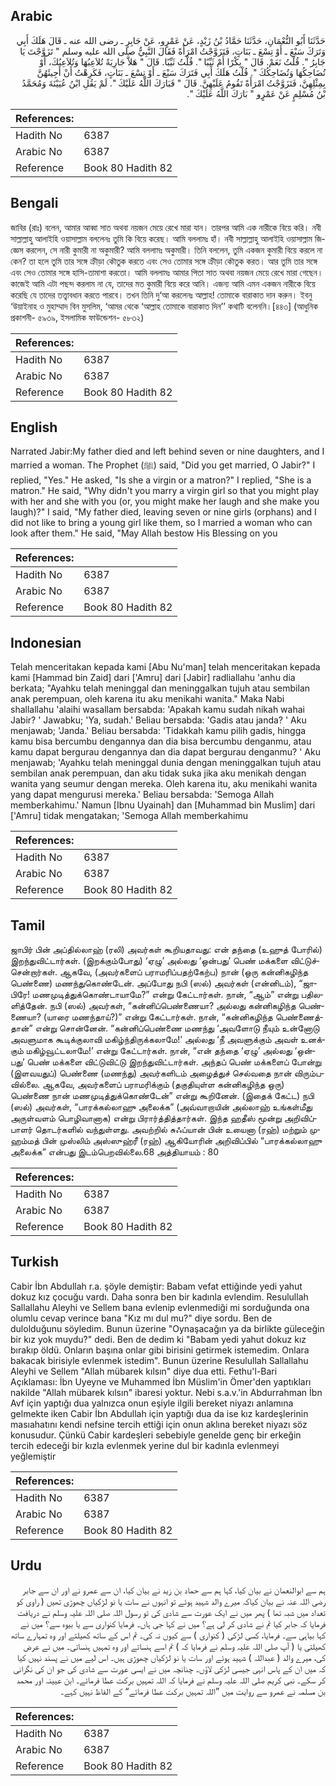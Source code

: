 ## Arabic


<div dir="rtl" lang="ar" style={{fontSize:'larger',backgroundColor:'#f8f9fa',padding:20}}>
حَدَّثَنَا أَبُو النُّعْمَانِ، حَدَّثَنَا حَمَّادُ بْنُ زَيْدٍ، عَنْ عَمْرٍو، عَنْ جَابِرٍ ـ رضى الله عنه ـ قَالَ هَلَكَ أَبِي وَتَرَكَ سَبْعَ ـ أَوْ تِسْعَ ـ بَنَاتٍ، فَتَزَوَّجْتُ امْرَأَةً فَقَالَ النَّبِيُّ صلى الله عليه وسلم ‏"‏ تَزَوَّجْتَ يَا جَابِرُ ‏"‏‏.‏ قُلْتُ نَعَمْ‏.‏ قَالَ ‏"‏ بِكْرًا أَمْ ثَيِّبًا ‏"‏‏.‏ قُلْتُ ثَيِّبًا‏.‏ قَالَ ‏"‏ هَلاَّ جَارِيَةً تُلاَعِبُهَا وَتُلاَعِبُكَ، أَوْ تُضَاحِكُهَا وَتُضَاحِكُكَ ‏"‏‏.‏ قُلْتُ هَلَكَ أَبِي فَتَرَكَ سَبْعَ ـ أَوْ تِسْعَ ـ بَنَاتٍ، فَكَرِهْتُ أَنْ أَجِيئَهُنَّ بِمِثْلِهِنَّ، فَتَزَوَّجْتُ امْرَأَةً تَقُومُ عَلَيْهِنَّ‏.‏ قَالَ ‏"‏ فَبَارَكَ اللَّهُ عَلَيْكَ ‏"‏‏.‏ لَمْ يَقُلِ ابْنُ عُيَيْنَةَ وَمُحَمَّدُ بْنُ مُسْلِمٍ عَنْ عَمْرٍو ‏"‏ بَارَكَ اللَّهُ عَلَيْكَ ‏"‏‏.‏
</div>
<div style={{backgroundColor:'#f8f9fa',padding:20, marginBottom: 10}}><table> <thead> <tr> <th>References:</th> <th></th> </tr> </thead> <tbody><tr><td>Hadith No</td><td>6387</td></tr><tr><td>Arabic No</td><td>6387</td></tr><tr><td>Reference</td><td>Book 80 Hadith 82</td></tr></tbody></table></div>

## Bengali


<div dir="ltr" lang="bn" style={{fontSize:'larger',backgroundColor:'#f8f9fa',padding:20}}>
জাবির (রাঃ) বলেন, আমার আব্বা সাত অথবা নয়জন মেয়ে রেখে মারা যান। তারপর আমি এক নারীকে বিয়ে করি। নবী সাল্লাল্লাহু আলাইহি ওয়াসাল্লাম বললেনঃ তুমি কি বিয়ে করেছ। আমি বললামঃ হাঁ। নবী সাল্লাল্লাহু আলাইহি ওয়াসাল্লাম জিজ্ঞেস করলেন, সে নারী কুমারী না অকুমারী? আমি বললামঃ অকুমারী। তিনি বললেন, তুমি একজন কুমারী বিয়ে করলে না কেন? তা হলে তুমি তার সঙ্গে ক্রীড়া কৌতুক করতে এবং সেও তোমার সঙ্গে ক্রীড়া কৌতুক করত। আর তুমি তার সঙ্গে এবং সেও তোমার সঙ্গে হাসি-তামাশা করতো। আমি বললামঃ আমার পিতা সাত অথবা নয়জন মেয়ে রেখে মারা গেছেন। কাজেই আমি এটা পছন্দ করলাম না যে, তাদের মত কুমারী বিয়ে করে আনি। এজন্য আমি এমন একজন নারীকে বিয়ে করেছি যে তাদের তত্ত্বাবধান করতে পারবে। তখন তিনি দু‘আ করলেনঃ আল্লাহ! তোমাকে বারাকাত দান করুন। ইবনু ‘উয়াইনাহ ও মুহাম্মাদ বিন মুসলিম, ‘আমর থেকে ‘আল্লাহ তোমাকে বারাকাত দিন’’ কথাটি বলেননি।[৪৪৩] (আধুনিক প্রকাশনী- ৫৯৩৯, ইসলামিক ফাউন্ডেশন- ৫৮৩২)
</div>
<div style={{backgroundColor:'#f8f9fa',padding:20, marginBottom: 10}}><table> <thead> <tr> <th>References:</th> <th></th> </tr> </thead> <tbody><tr><td>Hadith No</td><td>6387</td></tr><tr><td>Arabic No</td><td>6387</td></tr><tr><td>Reference</td><td>Book 80 Hadith 82</td></tr></tbody></table></div>

## English


<div dir="ltr" lang="en" style={{fontSize:'larger',backgroundColor:'#f8f9fa',padding:20}}>
Narrated Jabir:My father died and left behind seven or nine daughters, and I married a woman. The Prophet (ﷺ) said, "Did you get married, O Jabir?" I replied, "Yes." He asked, "Is she a virgin or a matron?" I replied, "She is a matron." He said, "Why didn't you marry a virgin girl so that you might play with her and she with you (or, you might make her laugh and she make you laugh)?" I said, "My father died, leaving seven or nine girls (orphans) and I did not like to bring a young girl like them, so I married a woman who can look after them." He said, "May Allah bestow His Blessing on you
</div>
<div style={{backgroundColor:'#f8f9fa',padding:20, marginBottom: 10}}><table> <thead> <tr> <th>References:</th> <th></th> </tr> </thead> <tbody><tr><td>Hadith No</td><td>6387</td></tr><tr><td>Arabic No</td><td>6387</td></tr><tr><td>Reference</td><td>Book 80 Hadith 82</td></tr></tbody></table></div>

## Indonesian


<div dir="ltr" lang="id" style={{fontSize:'larger',backgroundColor:'#f8f9fa',padding:20}}>
Telah menceritakan kepada kami [Abu Nu'man] telah menceritakan kepada kami [Hammad bin Zaid] dari ['Amru] dari [Jabir] radliallahu 'anhu dia berkata; "Ayahku telah meninggal dan meninggalkan tujuh atau sembilan anak perempuan, oleh karena itu aku menikahi wanita." Maka Nabi shallallahu 'alaihi wasallam bersabda: 'Apakah kamu sudah nikah wahai Jabir? ' Jawabku; 'Ya, sudah.' Beliau bersabda: 'Gadis atau janda? ' Aku menjawab; 'Janda.' Beliau bersabda: 'Tidakkah kamu pilih gadis, hingga kamu bisa bercumbu dengannya dan dia bisa bercumbu denganmu, atau kamu dapat bergurau dengannya dan dia dapat bergurau denganmu? ' Aku menjawab; 'Ayahku telah meninggal dunia dengan meninggalkan tujuh atau sembilan anak perempuan, dan aku tidak suka jika aku menikah dengan wanita yang seumur dengan mereka. Oleh karena itu, aku menikahi wanita yang dapat mengurusi mereka.' Beliau bersabda: 'Semoga Allah memberkahimu.' Namun [Ibnu Uyainah] dan [Muhammad bin Muslim] dari ['Amru] tidak mengatakan; 'Semoga Allah memberkahimu
</div>
<div style={{backgroundColor:'#f8f9fa',padding:20, marginBottom: 10}}><table> <thead> <tr> <th>References:</th> <th></th> </tr> </thead> <tbody><tr><td>Hadith No</td><td>6387</td></tr><tr><td>Arabic No</td><td>6387</td></tr><tr><td>Reference</td><td>Book 80 Hadith 82</td></tr></tbody></table></div>

## Tamil


<div dir="ltr" lang="ta" style={{fontSize:'larger',backgroundColor:'#f8f9fa',padding:20}}>
ஜாபிர் பின் அப்தில்லாஹ் (ரலி) அவர்கள் கூறியதாவது: என் தந்தை (உஹுத் போரில்) இறந்துவிட்டார்கள். (இறக்கும்போது) ‘ஏழு’ அல்லது ‘ஒன்பது’ பெண் மக்களை விட்டுச்சென்றார்கள். ஆகவே, (அவர்களைப் பராமரிப்பதற்கேற்ப) நான் (ஒரு கன்னிகழிந்த பெண்ணை) மணந்துகொண்டேன். அப்போது நபி (ஸல்) அவர்கள் (என்னிடம்), “ஜாபிரே! மணமுடித்துக்கொண்டாயாமே?” என்று கேட்டார்கள். நான், “ஆம்” என்று பதிலளித்தேன். நபி (ஸல்) அவர்கள், “கன்னிப்பெண்ணையா? அல்லது கன்னிகழிந்த பெண்ணையா? (யாரை மணந்தாய்?)” என்று கேட்டார்கள். நான், “கன்னிகழிந்த பெண்ணைத்தான்” என்று சொன்னேன். “கன்னிப்பெண்ணை மணந்து ‘அவளோடு நீயும் உன்னோடு அவளுமாக கூடிக்குலாவி மகிழ்ந்திருக்கலாமே!’ அல்லது ‘நீ அவளுக்கும் அவள் உனக்கும் மகிழ்வூட்டலாமே!’ என்று கேட்டார்கள். நான், “என் தந்தை ‘ஏழு’ அல்லது ‘ஒன்பது’ பெண் மக்களை விட்டுவிட்டு இறந்துவிட்டார்கள். அந்தப் பெண் மக்களைப் போன்று (இளவயதுப்) பெண்ணை (மணந்து) அவர்களிடம் அழைத்துச் செல்வதை நான் விரும்பவில்லை. ஆகவே, அவர்களைப் பராமரிக்கும் (தகுதியுள்ள கன்னிகழிந்த ஒரு) பெண்ணை நான் மணமுடித்துக்கொண்டேன்” என்று கூறினேன். (இதைக் கேட்ட) நபி (ஸல்) அவர்கள், “பாரக்கல்லாஹு அலைக்க” (அவ்வாறாயின் அல்லாஹ் உங்கள்மீது அருள்வளம் பொழிவானாக) என்று பிரார்த்தித்தார்கள். இந்த ஹதீஸ் மூன்று அறிவிப்பாளர் தொடர்களில் வந்துள்ளது. அவற்றில் சுஃப்யான் பின் உயைனா (ரஹ்) மற்றும் முஹம்மத் பின் முஸ்லிம் அஸ்ஸுஹ்ரீ (ரஹ்) ஆகியோரின் அறிவிப்பில் “பாரக்கல்லாஹு அலைக்க” என்பது இடம்பெறவில்லை.68 அத்தியாயம் : 80
</div>
<div style={{backgroundColor:'#f8f9fa',padding:20, marginBottom: 10}}><table> <thead> <tr> <th>References:</th> <th></th> </tr> </thead> <tbody><tr><td>Hadith No</td><td>6387</td></tr><tr><td>Arabic No</td><td>6387</td></tr><tr><td>Reference</td><td>Book 80 Hadith 82</td></tr></tbody></table></div>

## Turkish


<div dir="ltr" lang="tr" style={{fontSize:'larger',backgroundColor:'#f8f9fa',padding:20}}>
Cabir İbn Abdullah r.a. şöyle demiştir: Babam vefat ettiğinde yedi yahut dokuz kız çocuğu vardı. Daha sonra ben bir kadınla evlendim. Resulullah Sallallahu Aleyhi ve Sellem bana evlenip evlenmediği mi sorduğunda ona olumlu cevap verince bana "Kız mı dul mu?" diye sordu. Ben de dulolduğunu söyledim. Bunun üzerine "Oynaşacağın ya da birlikte güleceğin bir kız yok muydu?" dedi. Ben de dedim ki "Babam yedi yahut dokuz kız bırakıp öldü. Onların başına onlar gibi birisini getirmek istemedim. Onlara bakacak birisiyle evlenmek istedim". Bunun üzerine Resulullah Sallallahu Aleyhi ve Sellem "Allah mübarek kılsın" diye dua etti. Fethu'l-Bari Açıklaması: İbn Uyeyne ve Muhammed İbn Müslim'in Ömer'den yaptıkları nakilde "Allah mübarek kılsın" ibaresi yoktur. Nebi s.a.v.'in Abdurrahman İbn Avf için yaptığı dua yalnızca onun eşiyle ilgili bereket niyazı anlamına gelmekte iken Cabir İbn Abdullah için yaptığı dua da ise kız kardeşlerinin masıahatını kendi nefsine tercih ettiği için onun aklına bereket niyazı söz konusudur. Çünkü Cabir kardeşleri sebebiyle genelde genç bir erkeğin tercih edeceği bir kızla evlenmek yerine dul bir kadınla evlenmeyi yeğlemiştir
</div>
<div style={{backgroundColor:'#f8f9fa',padding:20, marginBottom: 10}}><table> <thead> <tr> <th>References:</th> <th></th> </tr> </thead> <tbody><tr><td>Hadith No</td><td>6387</td></tr><tr><td>Arabic No</td><td>6387</td></tr><tr><td>Reference</td><td>Book 80 Hadith 82</td></tr></tbody></table></div>

## Urdu


<div dir="rtl" lang="ur" style={{fontSize:'larger',backgroundColor:'#f8f9fa',padding:20}}>
ہم سے ابوالنعمان نے بیان کیا، کہا ہم سے حماد بن زید نے بیان کیا، ان سے عمرو نے اور ان سے جابر رضی اللہ عنہ نے بیان کیاکہ میرے والد شہید ہوئے تو انہوں نے سات یا نو لڑکیاں چھوڑی تھیں ( راوی کو تعداد میں شبہ تھا ) پھر میں نے ایک عورت سے شادی کی تو رسول اللہ صلی اللہ علیہ وسلم نے دریافت فرمایا کہ جابر کیا تم نے شادی کر لی ہے؟ میں نے کہا جی ہاں۔ فرمایا کنواری سے یا بیوہ سے؟ میں نے کہا بیاہی سے۔ فرمایا، کسی لڑکی ( کنواری ) سے کیوں نہ کی۔ تم اس کے ساتھ کھیلتے اور وہ تمہارے ساتھ کھیلتی یا ( آپ صلی اللہ علیہ وسلم نے فرمایا کہ ) تم اسے ہنساتے اور وہ تمہیں ہنساتی۔ میں نے عرض کی، میرے والد ( عبداللہ ) شہید ہوئے اور سات یا نو لڑکیاں چھوڑی ہیں۔ اس لیے میں نے پسند نہیں کیا کہ میں ان کے پاس انہی جیسی لڑکی لاؤں۔ چنانچہ میں نے ایسی عورت سے شادی کی جو ان کی نگرانی کر سکے۔ نبی کریم صلی اللہ علیہ وسلم نے فرمایا کہ اللہ تمہیں برکت عطا فرمائے۔ ابن عیینہ اور محمد بن مسلمہ نے عمرو سے روایت میں ”اللہ تمہیں برکت عطا فرمائے“ کے الفاظ نہیں کہے۔
</div>
<div style={{backgroundColor:'#f8f9fa',padding:20, marginBottom: 10}}><table> <thead> <tr> <th>References:</th> <th></th> </tr> </thead> <tbody><tr><td>Hadith No</td><td>6387</td></tr><tr><td>Arabic No</td><td>6387</td></tr><tr><td>Reference</td><td>Book 80 Hadith 82</td></tr></tbody></table></div>
